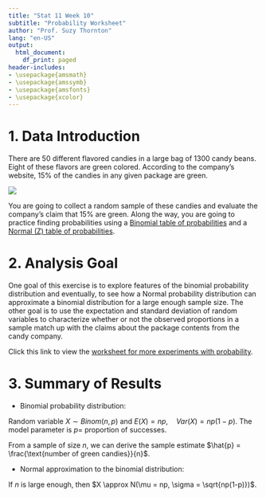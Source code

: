 ```yaml
---
title: "Stat 11 Week 10"
subtitle: "Probability Worksheet" 
author: "Prof. Suzy Thornton"
lang: "en-US"
output:
  html_document:
    df_print: paged
header-includes:
- \usepackage{amsmath}
- \usepackage{amssymb}
- \usepackage{amsfonts}
- \usepackage{xcolor}
---
```




# 1. Data Introduction 

There are 50 different flavored candies in a large bag of 1300 candy beans. Eight of these flavors are green colored. According to the company's website, $15\%$ of the candies in any given package are green.

![](./images/candies.png)

You are going to collect a random sample of these candies and evaluate the company's claim that $15\%$ are green. Along the way, you are going to practice finding probabilities using a [Binomial table of probabilities](https://uwf.edu/media/university-of-west-florida/colleges/cse/departments/mathematics-and-statistics/documents/student-resources/Binomial-Tables-1.pdf) and a [Normal (Z) table of probabilities](https://qcenter.uconn.edu/wp-content/uploads/sites/764/2018/05/Standard-Normal-Ztable.pdf). 


# 2. Analysis Goal  

One goal of this exercise is to explore features of the binomial probability distribution and eventually, to see how a Normal probability distribution can approximate a binomial distribution for a large enough sample size. The other goal is to use the expectation and standard deviation of random variables to characterize whether or not the observed proportions in a sample match up with the claims about the package contents from the candy company.  

Click this link to view the [worksheet for more experiments with probability](https://dr-suz.github.io/Stat11/wk7-wksheet.html). 



# 3. Summary of Results  

* Binomial probability distribution:

Random variable $X \sim Binom(n,p)$ and $E(X) = np, \quad Var(X) = np(1-p)$. The model parameter is $p=$ proportion of successes.  

From a sample of size $n$, we can derive the sample estimate $\hat{p} = \frac{\text{number of green candies}}{n}$. 

* Normal approximation to the binomial distribution: 

If $n$ is large enough, then $X \approx N(\mu = np, \sigma = \sqrt{np(1-p)})$. 


